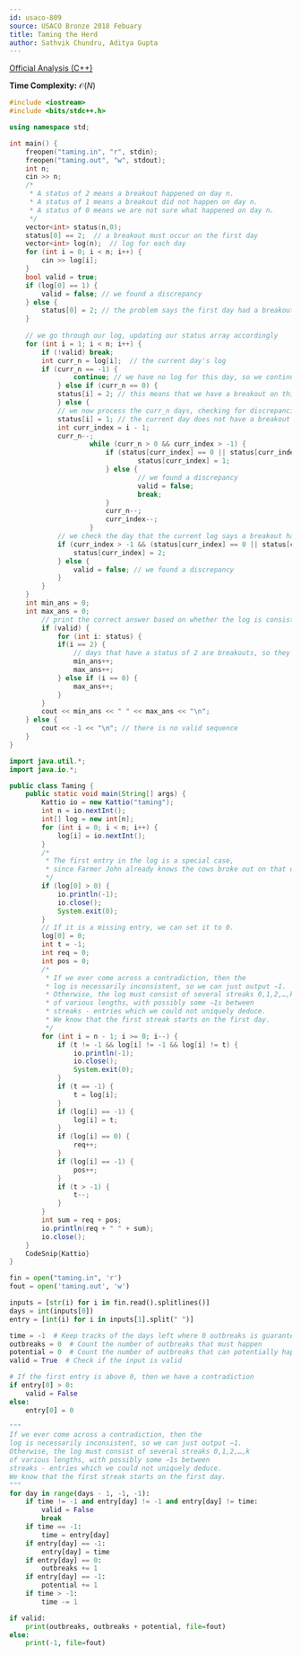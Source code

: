 ```yaml
---
id: usaco-809
source: USACO Bronze 2018 Febuary
title: Taming the Herd
author: Sathvik Chundru, Aditya Gupta
---
```


[Official Analysis (C++)](http://www.usaco.org/current/data/sol_taming_bronze_feb18.html)

**Time Complexity:** $\mathcal{O}(N)$

<LanguageSection>
	
<CPPSection>

```cpp
#include <iostream>
#include <bits/stdc++.h>

using namespace std;

int main() {
	freopen("taming.in", "r", stdin);
	freopen("taming.out", "w", stdout);
	int n;
	cin >> n;
	/*
	 * A status of 2 means a breakout happened on day n.
	 * A status of 1 means a breakout did not happen on day n.
	 * A status of 0 means we are not sure what happened on day n.
	 */
	vector<int> status(n,0);
	status[0] == 2;  // a breakout must occur on the first day
	vector<int> log(n);  // log for each day
	for (int i = 0; i < n; i++) {
		cin >> log[i];
	}
	bool valid = true;
	if (log[0] == 1) {
		valid = false; // we found a discrepancy
	} else {
		status[0] = 2; // the problem says the first day had a breakout
	}
	
	// we go through our log, updating our status array accordingly
	for (int i = 1; i < n; i++) {
		if (!valid) break;
		int curr_n = log[i];  // the current day's log
		if (curr_n == -1) {
	        	continue; // we have no log for this day, so we continue to the next day
        	} else if (curr_n == 0) {
			status[i] = 2; // this means that we have a breakout on this day
        	} else {
			// we now process the curr_n days, checking for discrepancies along the way
			status[i] = 1; // the current day does not have a breakout
			int curr_index = i - 1;
			curr_n--;
            		while (curr_n > 0 && curr_index > -1) {
                		if (status[curr_index] == 0 || status[curr_index] == 1) {
                    			status[curr_index] = 1;
                		} else {
                    			// we found a discrepancy
                    			valid = false;
                    			break;
                		}
                		curr_n--;
                		curr_index--;
            		}
			// we check the day that the current log says a breakout happened on
			if (curr_index > -1 && (status[curr_index] == 0 || status[curr_index] == 2)) {
				status[curr_index] = 2;
			} else {
				valid = false; // we found a discrepancy
			}
		}
	}
	int min_ans = 0;
	int max_ans = 0;
    	// print the correct answer based on whether the log is consistent
    	if (valid) {
        	for (int i: status) {
			if(i == 2) {
				// days that have a status of 2 are breakouts, so they count in both answers
				min_ans++;
				max_ans++;
			} else if (i == 0) {
				max_ans++;
			}
		}
		cout << min_ans << " " << max_ans << "\n";
	} else {
		cout << -1 << "\n"; // there is no valid sequence
	}
}
```
</CPPSection>

<JavaSection>
	
```java
import java.util.*;
import java.io.*;

public class Taming {
	public static void main(String[] args) {
		Kattio io = new Kattio("taming");
		int n = io.nextInt();
		int[] log = new int[n];
		for (int i = 0; i < n; i++) {
			log[i] = io.nextInt();
		}
		/*
		 * The first entry in the log is a special case, 
		 * since Farmer John already knows the cows broke out on that day.
		 */
		if (log[0] > 0) {
			io.println(-1);
			io.close();
			System.exit(0);
		}
		// If it is a missing entry, we can set it to 0.
		log[0] = 0;
		int t = -1;
		int req = 0;
		int pos = 0;
		/*
		 * If we ever come across a contradiction, then the 
		 * log is necessarily inconsistent, so we can just output −1. 
		 * Otherwise, the log must consist of several streaks 0,1,2,…,k 
		 * of various lengths, with possibly some −1s between 
		 * streaks - entries which we could not uniquely deduce. 
		 * We know that the first streak starts on the first day.
		 */
		for (int i = n - 1; i >= 0; i--) {
			if (t != -1 && log[i] != -1 && log[i] != t) {
				io.println(-1);
				io.close();
				System.exit(0);
			}
			if (t == -1) {
				t = log[i];
			}
			if (log[i] == -1) {
				log[i] = t;
			}
			if (log[i] == 0) {
				req++;
			}
			if (log[i] == -1) {
				pos++;
			}
			if (t > -1) {
				t--;
			}
		}
		int sum = req + pos;
		io.println(req + " " + sum);
		io.close();
	}
	CodeSnip{Kattio}
}
```
				 
</JavaSection>

<PySection>

```py
fin = open("taming.in", 'r')
fout = open('taming.out', 'w')

inputs = [str(i) for i in fin.read().splitlines()]
days = int(inputs[0])
entry = [int(i) for i in inputs[1].split(" ")]

time = -1  # Keep tracks of the days left where 0 outbreaks is guaranteed
outbreaks = 0  # Count the number of outbreaks that must happen
potential = 0  # Count the number of outbreaks that can potentially happen
valid = True  # Check if the input is valid

# If the first entry is above 0, then we have a contradiction
if entry[0] > 0:
	valid = False
else:
	entry[0] = 0

"""
If we ever come across a contradiction, then the 
log is necessarily inconsistent, so we can just output −1. 
Otherwise, the log must consist of several streaks 0,1,2,…,k 
of various lengths, with possibly some −1s between 
streaks - entries which we could not uniquely deduce.
We know that the first streak starts on the first day.
"""
for day in range(days - 1, -1, -1):
	if time != -1 and entry[day] != -1 and entry[day] != time:
		valid = False
		break
	if time == -1:
		time = entry[day]
	if entry[day] == -1:
		entry[day] = time
	if entry[day] == 0:
		outbreaks += 1
	if entry[day] == -1:
		potential += 1
	if time > -1:
		time -= 1

if valid:
	print(outbreaks, outbreaks + potential, file=fout)
else:
	print(-1, file=fout)
```

</PySection>

</LanguageSection>
